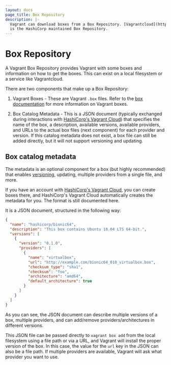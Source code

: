 ```yaml
---
layout: docs
page_title: Box Repository
description: |-
  Vagrant can download boxes from a Box Repository. [Vagrantcloud](https://vagrantcloud.com/)
  is the HashiCorp maintained Box Repository.
---
```


# Box Repository

A Vagrant Box Repository provides Vagrant with some boxes and information
on how to get the boxes. This can exist on a local filesystem or a service
like Vagrantcloud.

There are two components that make up a Box Repository:

1. Vagrant Boxes - These are Vagrant `.box` files. Refer to the [box documentation](/vagrant/docs/boxes) for more information on Vagrant boxes.

1. Box Catalog Metadata - This is a JSON document (typically exchanged during interactions with [HashiCorp's Vagrant Cloud](/vagrant/vagrant-cloud)) that specifies the name of the box, a description, available versions, available providers, and URLs to the actual box files (next component) for each provider and version. If this catalog metadata does not exist, a box file can still be added directly, but it will not support versioning and updating.

## Box catalog metadata

The metadata is an optional component for a box (but highly recommended) that enables [versioning](/vagrant//docs/boxes/versioning), updating, multiple providers from a single file, and more.

<Note heading="You do not need to manually make the metadata.">

If you have an account with [HashiCorp's Vagrant Cloud](/vagrant/vagrant-cloud), you can create boxes there, and HashiCorp's Vagrant Cloud automatically creates the metadata for you. The format is still documented here.

</Note>

It is a JSON document, structured in the following way:

```json
{
  "name": "hashicorp/bionic64",
  "description": "This box contains Ubuntu 18.04 LTS 64-bit.",
  "versions": [
    {
      "version": "0.1.0",
      "providers": [
        {
          "name": "virtualbox",
          "url": "http://example.com/bionic64_010_virtualbox.box",
          "checksum_type": "sha1",
          "checksum": "foo",
          "architecture": "amd64",
          "default_architecture": true
        }
      ]
    }
  ]
}
```

As you can see, the JSON document can describe multiple versions of a box, multiple providers, and can add/remove providers/architectures in different versions.

This JSON file can be passed directly to `vagrant box add` from the local filesystem using a file path or via a URL, and Vagrant will install the proper version of the box. In this case, the value for the `url` key in the JSON can also be a file path. If multiple providers are available, Vagrant will ask what provider you want to use.
